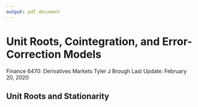 ```yaml
---
output: pdf_document
---
```


# __Unit Roots, Cointegration, and Error-Correction Models__

Finance 6470: Derivatives Markets \hfill\break
Tyler J Brough \hfill\break
Last Update: February 20, 2020 \hfill\break

\vspace{10mm}

## Unit Roots and Stationarity


